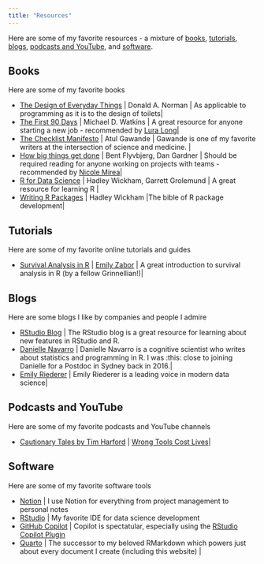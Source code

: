 ```yaml
---
title: "Resources"
---
```


Here are some of my favorite resources - a mixture of [books](#books), [tutorials](#tutorials), [blogs](#blogs), [podcasts and YouTube](#podcasts-and-youtube), and [software](#software).

## Books

Here are some of my favorite books

- [The Design of Everyday Things](https://www.goodreads.com/book/show/840.The_Design_of_Everyday_Things) | Donald A. Norman |  As applicable to programming as it is to the design of toilets|
- [The First 90 Days](https://www.goodreads.com/book/show/15824358-the-first-90-days?ref=nav_sb_ss_1_17) | Michael D. Watkins | A great resource for anyone starting a new job - recommended by [Lura Long](https://www.linkedin.com/in/luralong/)|
- [The Checklist Manifesto]() | Atul Gawande  | Gawande is one of my favorite writers at the intersection of science and medicine. |
- [How big things get done](https://www.goodreads.com/en/book/show/61327449) | Bent Flyvbjerg, Dan Gardner | Should be required reading for anyone working on projects with teams - recommended by [Nicole Mirea](https://www.linkedin.com/in/nimirea/)|
- [R for Data Science](https://r4ds.had.co.nz/) | Hadley Wickham, Garrett Grolemund | A great resource for learning R |
- [Writing R Packages](https://r-pkgs.org/) | Hadley Wickham |The bible of R package development|

## Tutorials

Here are some of my favorite online tutorials and guides

- [Survival Analysis in R](https://www.emilyzabor.com/tutorials/survival_analysis_in_r_tutorial.html) | [Emily Zabor](https://www.linkedin.com/in/emily-zabor-59b902b7/) | A great introduction to survival analysis in R (by a fellow Grinnellian!)|

## Blogs

Here are some blogs I like by companies and people I admire

- [RStudio Blog](https://blog.rstudio.com/) | The RStudio blog is a great resource for learning about new features in RStudio and R.
- [Danielle Navarro](https://blog.djnavarro.net/) | Danielle Navarro is a cognitive scientist who writes about statistics and programming in R. I was :this: close to joining Danielle for a Postdoc in Sydney back in 2016.|
- [Emily Riederer](https://www.emilyriederer.com/) | Emily Riederer is a leading voice in modern data science|

## Podcasts and YouTube

Here are some of my favorite podcasts and YouTube channels

- [Cautionary Tales by Tim Harford](https://timharford.com/articles/cautionarytales/) | [Wrong Tools Cost Lives](https://timharford.com/2021/05/cautionary-tales-wrong-tools-cost-lives/)|

## Software

Here are some of my favorite software tools

- [Notion](www.notion.so) | I use Notion for everything from project management to personal notes 
- [RStudio](https://posit.co/downloads/) | My favorite IDE for data science development
- [GitHub Copilot](https://copilot.github.com/) | Copilot is spectatular, especially using the [RStudio Copilot Plugin](https://docs.posit.co/ide/user/ide/guide/tools/copilot.html)
- [Quarto](https://quarto.org/) | The successor to my beloved RMarkdown which powers just about every document I create (including this website) |
